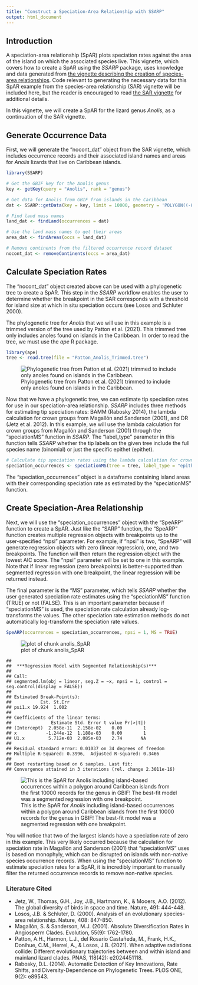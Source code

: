 ```yaml
---
title: "Construct a Speciation-Area Relationship with SSARP"
output: html_document
---
```




## Introduction

A speciation-area relationship (SpAR) plots speciation rates against the area of the island on which the associated species live. This vignette, which covers how to create a SpAR using the *SSARP* package, uses knowledge and data generated from [the vignette describing the creation of species-area relationships](https://kmartinet.github.io/SSARP/articles/Create_SAR.html). Code relevant to generating the necessary data for this SpAR example from the species-area relationship (SAR) vignette will be included here, but the reader is encouraged to read [the SAR vignette](https://kmartinet.github.io/SSARP/articles/Create_SAR.html) for additional details.

In this vignette, we will create a SpAR for the lizard genus *Anolis*, as a continuation of the SAR vignette.

## Generate Occurrence Data
First, we will generate the "nocont_dat" object from the SAR vignette, which includes occurrence records and their associated island names and areas for *Anolis* lizards that live on Caribbean islands.


``` r
library(SSARP)

# Get the GBIF key for the Anolis genus
key <- getKey(query = "Anolis", rank = "genus")

# Get data for Anolis from GBIF from islands in the Caribbean
dat <- SSARP::getData(key = key, limit = 10000, geometry = 'POLYGON((-84.8 23.9, -84.7 16.4, -65.2 13.9, -63.1 11.0, -56.9 15.5, -60.5 21.9, -79.3 27.8, -79.8 24.8, -84.8 23.9))')

# Find land mass names
land_dat <- findLand(occurrences = dat)

# Use the land mass names to get their areas
area_dat <- findAreas(occs = land_dat)

# Remove continents from the filtered occurrence record dataset
nocont_dat <- removeContinents(occs = area_dat)
```


## Calculate Speciation Rates
The “nocont_dat” object created above can be used with a phylogenetic tree to create a SpAR. This step in the *SSARP* workflow enables the user to determine whether the breakpoint in the SAR corresponds with a threshold for island size at which in situ speciation occurs (see Losos and Schluter 2000). 

The phylogenetic tree for *Anolis* that we will use in this example is a trimmed version of the tree used by Patton et al. (2021). This trimmed tree only includes anoles found on islands in the Caribbean. In order to read the tree, we must use the *ape* R package.



``` r
library(ape)
tree <- read.tree(file = "Patton_Anolis_Trimmed.tree")
```
![Phylogenetic tree from Patton et al. (2021) trimmed to include only anoles found on islands in the Caribbean.](anolis_tree.png)

Now that we have a phylogenetic tree, we can estimate tip speciation rates for use in our speciation-area relationship. *SSARP* includes three methods for estimating tip speciation rates: BAMM (Rabosky 2014), the lambda calculation for crown groups from Magallόn and Sanderson (2001), and DR (Jetz et al. 2012). In this example, we will use the lambda calculation for crown groups from Magallόn and Sanderson (2001) through the "speciationMS" function in *SSARP*. The "label_type" parameter in this function tells *SSARP* whether the tip labels on the given tree include the full species name (binomial) or just the specific epithet (epithet).


``` r
# Calculate tip speciation rates using the lambda calculation for crown groups from Magallόn and Sanderson (2001)
speciation_occurrences <- speciationMS(tree = tree, label_type = "epithet", occurrences = nocont_dat)
```

The “speciation_occurrences” object is a dataframe containing island areas with their corresponding speciation rate as estimated by the “speciationMS” function.

## Create Speciation-Area Relationship
Next, we will use the “speciation_occurrences” object with the “SpeARP” function to create a SpAR. Just like the “SARP” function, the "SpeARP" function creates multiple regression objects with breakpoints up to the user-specified “npsi” parameter. For example, if “npsi” is two, “SpeARP” will generate regression objects with zero (linear regression), one, and two breakpoints. The function will then return the regression object with the lowest AIC score. The “npsi” parameter will be set to one in this example. Note that if linear regression (zero breakpoints) is better-supported than segmented regression with one breakpoint, the linear regression will be returned instead.

The final parameter is the “MS” parameter, which tells *SSARP* whether the user generated speciation rate estimates using the “speciationMS” function (TRUE) or not (FALSE). This is an important parameter because if “speciationMS” is used, the speciation rate calculation already log-transforms the values. The other speciation rate estimation methods do not automatically log-transform the speciation rate values.


``` r
SpeARP(occurrences = speciation_occurrences, npsi = 1, MS = TRUE)
```

![plot of chunk anolis_SpAR](figure/anolis_SpAR-1.png)

```
## 
## 	***Regression Model with Segmented Relationship(s)***
## 
## Call: 
## segmented.lm(obj = linear, seg.Z = ~x, npsi = 1, control = seg.control(display = FALSE))
## 
## Estimated Break-Point(s):
##           Est. St.Err
## psi1.x 19.924  1.002
## 
## Coefficients of the linear terms:
##               Estimate Std. Error t value Pr(>|t|)
## (Intercept)  2.058e-11  2.158e-02    0.00        1
## x           -1.244e-12  1.188e-03    0.00        1
## U1.x         5.712e-03  2.085e-03    2.74       NA
## 
## Residual standard error: 0.01037 on 34 degrees of freedom
## Multiple R-Squared: 0.3996,  Adjusted R-squared: 0.3466 
## 
## Boot restarting based on 6 samples. Last fit:
## Convergence attained in 3 iterations (rel. change 2.3011e-16)
```
![This is the SpAR for *Anolis* including island-based occurrences within a polygon around Caribbean islands from the first 10000 records for the genus in GBIF! The best-fit model was a segmented regression with one breakpoint.](anolis_SpAR-1.png)


You will notice that two of the largest islands have a speciation rate of zero in this example. This very likely occurred because the calculation for speciation rate in Magallόn and Sanderson (2001) that “speciationMS” uses is based on monophyly, which can be disrupted on islands with non-native species occurrence records. When using the "speciationMS" function to estimate speciation rates for a SpAR, it is incredibly important to manually filter the returned occurrence records to remove non-native species.


### Literature Cited

* Jetz, W., Thomas, G.H., Joy, J.B., Hartmann, K., & Mooers, A.O. (2012). The global diversity of birds in space and time. Nature, 491: 444-448.
* Losos, J.B. & Schluter, D. (2000). Analysis of an evolutionary species-area relationship. Nature, 408: 847-850.
* Magallόn, S. & Sanderson, M.J. (2001). Absolute Diversification Rates in Angiosperm Clades. Evolution, 55(9): 1762-1780.
* Patton, A.H., Harmon, L.J., del Rosario Castañeda, M., Frank, H.K., Donihue, C.M., Herrel, A., & Losos, J.B. (2021). When adaptive radiations collide: Different evolutionary trajectories between and within island and mainland lizard clades. PNAS, 118(42): e2024451118.
* Rabosky, D.L. (2014). Automatic Detection of Key Innovations, Rate Shifts, and Diversity-Dependence on Phylogenetic Trees. PLOS ONE, 9(2): e89543.
